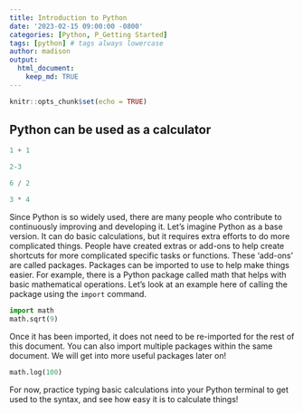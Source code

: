 ```yaml
---
title: Introduction to Python
date: '2023-02-15 09:00:00 -0800'
categories: [Python, P_Getting Started]
tags: [python] # tags always lowercase
author: madison
output: 
  html_document:
    keep_md: TRUE
---
```


```r
knitr::opts_chunk$set(echo = TRUE)
```

## Python can be used as a calculator

```python
1 + 1
```



```python
2-3
```



```python
6 / 2
```



```python
3 * 4
```



Since Python is so widely used, there are many people who contribute to continuously improving and developing it. Let's imagine Python as a base version. It can do basic calculations, but it requires extra efforts to do more complicated things. People have created extras or add-ons to help create shortcuts for more complicated specific tasks or functions. These 'add-ons' are called packages. Packages can be imported to use to help make things easier. For example, there is a Python package called math that helps with basic mathematical operations. Let's look at an example here of calling the package using the ```import``` command.

```python
import math
math.sqrt(9)
```

Once it has been imported, it does not need to be re-imported for the rest of this document. You can also import multiple packages within the same document. We will get into more useful packages later on!

```python
math.log(100)
```

For now, practice typing basic calculations into your Python terminal to get used to the syntax, and see how easy it is to calculate things!
